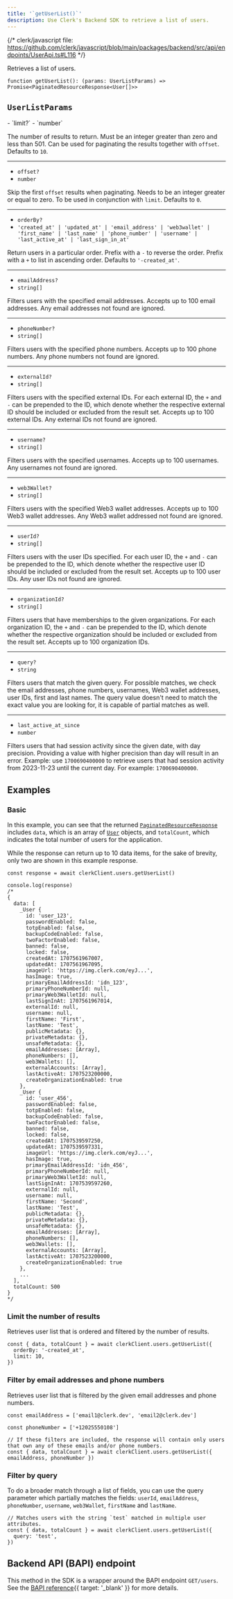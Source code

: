 ```yaml
---
title: '`getUserList()`'
description: Use Clerk's Backend SDK to retrieve a list of users.
---
```


{/* clerk/javascript file: https://github.com/clerk/javascript/blob/main/packages/backend/src/api/endpoints/UserApi.ts#L116 */}

Retrieves a list of users.

```tsx
function getUserList(): (params: UserListParams) => Promise<PaginatedResourceResponse<User[]>>
```

## `UserListParams`

<Properties>
  - `limit?`
  - `number`

  The number of results to return. Must be an integer greater than zero and less than 501. Can be used for paginating the results together with `offset`. Defaults to `10`.

  ---

  - `offset?`
  - `number`

  Skip the first `offset` results when paginating. Needs to be an integer greater or equal to zero. To be used in conjunction with `limit`. Defaults to `0`.

  ---

  - `orderBy?`
  - `'created_at' | 'updated_at' | 'email_address' | 'web3wallet' | 'first_name' | 'last_name' | 'phone_number' | 'username' | 'last_active_at' | 'last_sign_in_at'`

  Return users in a particular order. Prefix with a `-` to reverse the order. Prefix with a `+` to list in ascending order. Defaults to `'-created_at'`.

  ---

  - `emailAddress?`
  - `string[]`

  Filters users with the specified email addresses. Accepts up to 100 email addresses. Any email addresses not found are ignored.

  ---

  - `phoneNumber?`
  - `string[]`

  Filters users with the specified phone numbers. Accepts up to 100 phone numbers. Any phone numbers not found are ignored.

  ---

  - `externalId?`
  - `string[]`

  Filters users with the specified external IDs. For each external ID, the `+` and `-` can be prepended to the ID, which denote whether the respective external ID should be included or excluded from the result set. Accepts up to 100 external IDs. Any external IDs not found are ignored.

  ---

  - `username?`
  - `string[]`

  Filters users with the specified usernames. Accepts up to 100 usernames. Any usernames not found are ignored.

  ---

  - `web3Wallet?`
  - `string[]`

  Filters users with the specified Web3 wallet addresses. Accepts up to 100 Web3 wallet addresses. Any Web3 wallet addressed not found are ignored.

  ---

  - `userId?`
  - `string[]`

  Filters users with the user IDs specified. For each user ID, the `+` and `-` can be prepended to the ID, which denote whether the respective user ID should be included or excluded from the result set. Accepts up to 100 user IDs. Any user IDs not found are ignored.

  ---

  - `organizationId?`
  - `string[]`

  Filters users that have memberships to the given organizations. For each organization ID, the `+` and `-` can be prepended to the ID, which denote whether the respective organization should be included or excluded from the result set. Accepts up to 100 organization IDs.

  ---

  - `query?`
  - `string`

  Filters users that match the given query. For possible matches, we check the email addresses, phone numbers, usernames, Web3 wallet addresses, user IDs, first and last names. The query value doesn't need to match the exact value you are looking for, it is capable of partial matches as well.

  ---

  - `last_active_at_since`
  - `number`

  Filters users that had session activity since the given date, with day precision. Providing a value with higher precision than day will result in an error. Example: use `1700690400000` to retrieve users that had session activity from 2023-11-23 until the current day. For example: `1700690400000`.
</Properties>

## Examples

### Basic

In this example, you can see that the returned [`PaginatedResourceResponse`](/docs/references/backend/types/paginated-resource-response) includes `data`, which is an array of [`User`](/docs/references/backend/types/backend-user) objects, and `totalCount`, which indicates the total number of users for the application.

While the response can return up to 10 data items, for the sake of brevity, only two are shown in this example response.

```tsx
const response = await clerkClient.users.getUserList()

console.log(response)
/*
{
  data: [
    _User {
      id: 'user_123',
      passwordEnabled: false,
      totpEnabled: false,
      backupCodeEnabled: false,
      twoFactorEnabled: false,
      banned: false,
      locked: false,
      createdAt: 1707561967007,
      updatedAt: 1707561967095,
      imageUrl: 'https://img.clerk.com/eyJ...',
      hasImage: true,
      primaryEmailAddressId: 'idn_123',
      primaryPhoneNumberId: null,
      primaryWeb3WalletId: null,
      lastSignInAt: 1707561967014,
      externalId: null,
      username: null,
      firstName: 'First',
      lastName: 'Test',
      publicMetadata: {},
      privateMetadata: {},
      unsafeMetadata: {},
      emailAddresses: [Array],
      phoneNumbers: [],
      web3Wallets: [],
      externalAccounts: [Array],
      lastActiveAt: 1707523200000,
      createOrganizationEnabled: true
    },
    _User {
      id: 'user_456',
      passwordEnabled: false,
      totpEnabled: false,
      backupCodeEnabled: false,
      twoFactorEnabled: false,
      banned: false,
      locked: false,
      createdAt: 1707539597250,
      updatedAt: 1707539597331,
      imageUrl: 'https://img.clerk.com/eyJ...',
      hasImage: true,
      primaryEmailAddressId: 'idn_456',
      primaryPhoneNumberId: null,
      primaryWeb3WalletId: null,
      lastSignInAt: 1707539597260,
      externalId: null,
      username: null,
      firstName: 'Second',
      lastName: 'Test',
      publicMetadata: {},
      privateMetadata: {},
      unsafeMetadata: {},
      emailAddresses: [Array],
      phoneNumbers: [],
      web3Wallets: [],
      externalAccounts: [Array],
      lastActiveAt: 1707523200000,
      createOrganizationEnabled: true
    },
    ...
  ],
  totalCount: 500
}
*/
```

### Limit the number of results

Retrieves user list that is ordered and filtered by the number of results.

```tsx
const { data, totalCount } = await clerkClient.users.getUserList({
  orderBy: '-created_at',
  limit: 10,
})
```

### Filter by email addresses and phone numbers

Retrieves user list that is filtered by the given email addresses and phone numbers.

```tsx
const emailAddress = ['email1@clerk.dev', 'email2@clerk.dev']

const phoneNumber = ['+12025550108']

// If these filters are included, the response will contain only users that own any of these emails and/or phone numbers.
const { data, totalCount } = await clerkClient.users.getUserList({ emailAddress, phoneNumber })
```

### Filter by query

To do a broader match through a list of fields, you can use the query parameter which partially matches the fields: `userId`, `emailAddress`, `phoneNumber`, `username`, `web3Wallet`, `firstName` and `lastName`.

```tsx
// Matches users with the string `test` matched in multiple user attributes.
const { data, totalCount } = await clerkClient.users.getUserList({
  query: 'test',
})
```

## Backend API (BAPI) endpoint

This method in the SDK is a wrapper around the BAPI endpoint `GET/users`. See the [BAPI reference](/docs/reference/backend-api/tag/Users#operation/GetUserList){{ target: '_blank' }} for more details.
